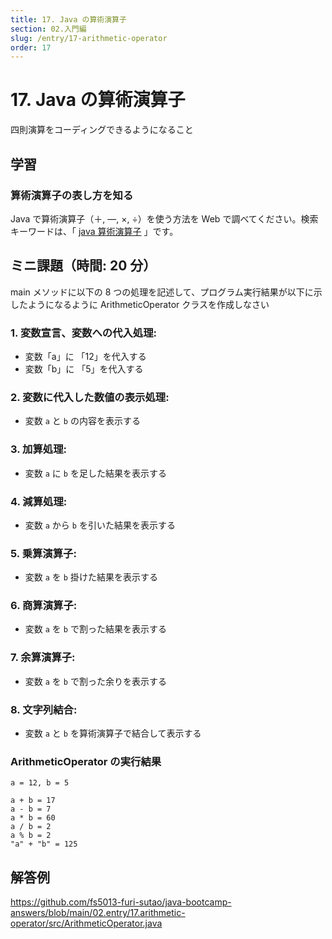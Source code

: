 ```yaml
---
title: 17. Java の算術演算子
section: 02.入門編
slug: /entry/17-arithmetic-operator
order: 17
---
```


# 17. Java の算術演算子

<p class="goal">四則演算をコーディングできるようになること</p>

## 学習

### 算術演算子の表し方を知る

Java で算術演算子（＋, ―, ×, ÷）を使う方法を Web で調べてください。検索キーワードは、「 [java 算術演算子](https://www.google.com/search?q=java+算術演算子) 」です。

## ミニ課題（時間: 20 分）

main メソッドに以下の 8 つの処理を記述して、プログラム実行結果が以下に示したようになるように ArithmeticOperator クラスを作成しなさい

### 1. 変数宣言、変数への代入処理:

- 変数「a」に 「12」を代入する
- 変数「b」に 「5」を代入する

### 2. 変数に代入した数値の表示処理:

- 変数 `a` と `b` の内容を表示する

### 3. 加算処理:

- 変数 `a` に `b` を足した結果を表示する

### 4. 減算処理:

- 変数 `a` から `b` を引いた結果を表示する

### 5. 乗算演算子:

- 変数 `a` を `b` 掛けた結果を表示する

### 6. 商算演算子:

- 変数 `a` を `b` で割った結果を表示する

### 7. 余算演算子:

- 変数 `a` を `b` で割った余りを表示する

### 8. 文字列結合:

- 変数 `a` と `b` を算術演算子で結合して表示する

### ArithmeticOperator の実行結果

```
a = 12, b = 5

a + b = 17
a - b = 7
a * b = 60
a / b = 2
a % b = 2
"a" + "b" = 125
```

## 解答例

https://github.com/fs5013-furi-sutao/java-bootcamp-answers/blob/main/02.entry/17.arithmetic-operator/src/ArithmeticOperator.java
